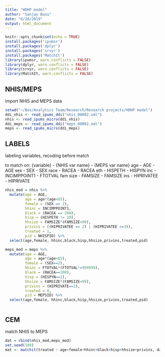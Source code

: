 ```yaml
---
title: "HDHP model"
author: "Sanjay Basu"
date: "6/28/2019"
output: html_document
---
```


```r
knitr::opts_chunk$set(echo = TRUE)
install.packages('ipumsr')
install.packages('dplyr')
install.packages('srvyr')
install.packages('MatchIt')
library(ipumsr, warn.conflicts = FALSE)
library(dplyr, warn.conflicts = FALSE)
library(srvyr, warn.conflicts = FALSE)
library(MatchIt, warn.conflicts = FALSE)
```

## NHIS/MEPS

import NHIS and MEPS data

```r
setwd("~/Box/Analytics Team/Research/Research projects/HDHP model")
ddi_nhis <- read_ipums_ddi("nhis_00002.xml")
nhis <- read_ipums_micro(ddi_nhis)
ddi_meps <- read_ipums_ddi("meps_00002.xml")
meps <- read_ipums_micro(ddi_meps)
```

## LABELS

labeling variables, recoding before match

to match on: {variable} - {NHIS var name} - {MEPS var name} 
age - AGE - AGE
sex - SEX - SEX
race - RACEA - RACEA
eth - HISPETH - HISPYN
inc - INCIMPPOINT1 - FTOTVAL
fam size - FAMSIZE - FAMSIZE
ins - HIPRIVATEE - HIPRIVATE

```r

nhis_mod = nhis %>%
  mutate(age = AGE,
         age = age*(age<85),
         female = (SEX == 2),
         hhinc = INCIMPPOINT1,
         black = (RACEA == 200),
         hisp = (HISPETH != 10),
         hhsize = FAMSIZE*(FAMSIZE<99),
         privins = ((HIPRIVATEE == 2) | (HIPRIVATEE ==3)),
         treated = 1,
         pid = NHISPID) %>%
  select(age,female, hhinc,black,hisp,hhsize,privins,treated,pid)

meps_mod = meps %>%
  mutate(age = AGE,
         age = age*(age<85),
         female = (SEX==2),
         hhinc = FTOTVAL*(FTOTVAL!=999999),
         black = (RACEA==200),
         hisp = (HISPYN==2),
         hhsize = FAMSIZE*(FAMSIZE<99),
         privins = (HIPRIVATE==2),
         treated = 0,
         pid = MEPSID) %>%
  select(age,female, hhinc,black,hisp,hhsize,privins,treated,pid)



```

## CEM

match NHIS to MEPS

```r
dat = rbind(nhis_mod,meps_mod)
set.seed(100)
mat <- matchit(treated ~ age+female+hhinc+black+hisp+hhsize+privins, dat, method = 'nearest', distance = 'logit', caliper = .10)
```



